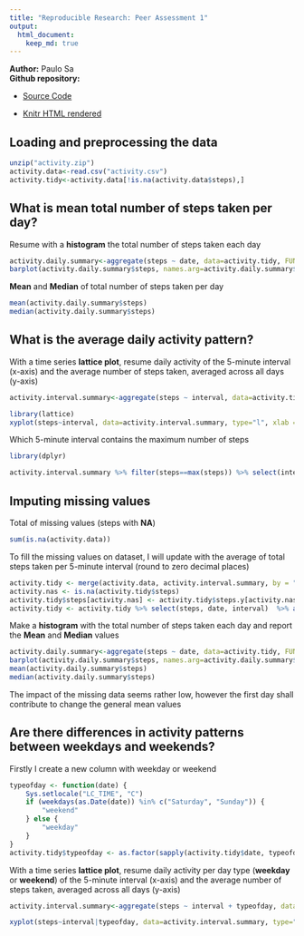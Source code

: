 ```yaml
---
title: "Reproducible Research: Peer Assessment 1"
output: 
  html_document:
    keep_md: true
---
```


**Author:** Paulo Sa  
**Github repository:**  
        
* [Source Code](https://github.com/paulorochasa/RepData_PeerAssessment1)
        
* [Knitr HTML rendered](https://github.com/paulorochasa/RepData_PeerAssessment1/blob/master/PA1_template.html)

## Loading and preprocessing the data

```r
unzip("activity.zip")
activity.data<-read.csv("activity.csv")
activity.tidy<-activity.data[!is.na(activity.data$steps),]
```
## What is mean total number of steps taken per day?
Resume with a **histogram** the total number of steps taken each day

```r
activity.daily.summary<-aggregate(steps ~ date, data=activity.tidy, FUN=sum)
barplot(activity.daily.summary$steps, names.arg=activity.daily.summary$date, xlab="Date", ylab="Number of steps", main="Total steps per day",col="lightgreen",cex.axis = 0.6, cex.names = 0.8)
```

**Mean** and **Median** of total number of steps taken per day  
```r
mean(activity.daily.summary$steps)
median(activity.daily.summary$steps)
```

## What is the average daily activity pattern?

With a time series **lattice plot**, resume daily activity of the 5-minute interval (x-axis) and the average number of steps taken, averaged across all days (y-axis)

```r
activity.interval.summary<-aggregate(steps ~ interval, data=activity.tidy, FUN=mean)

library(lattice)
xyplot(steps~interval, data=activity.interval.summary, type="l", xlab = "5-minute interval", ylab = "Number of steps", main = "Average of steps per 5-minute interval")
```

Which 5-minute interval contains the maximum number of steps
```r
library(dplyr)
```
```r
activity.interval.summary %>% filter(steps==max(steps)) %>% select(interval)
```

## Imputing missing values

Total of missing values (steps with **NA**)
```r
sum(is.na(activity.data))
```

To fill the missing values on dataset, I will update with the average of total 
steps taken per 5-minute interval (round to zero decimal places)

```r
activity.tidy <- merge(activity.data, activity.interval.summary, by = "interval", suffixes = c("",".y"))
activity.nas <- is.na(activity.tidy$steps)
activity.tidy$steps[activity.nas] <- activity.tidy$steps.y[activity.nas]
activity.tidy <- activity.tidy %>% select(steps, date, interval)  %>% arrange(date) %>% mutate(steps=round(steps,0))
```



Make a **histogram** with the total number of steps taken each day and report the **Mean** and **Median** values
```r
activity.daily.summary<-aggregate(steps ~ date, data=activity.tidy, FUN=sum)
barplot(activity.daily.summary$steps, names.arg=activity.daily.summary$date, xlab="Date", ylab="Number of steps", main="Total steps per day",col="lightgreen",cex.axis = 0.6, cex.names = 0.8)
mean(activity.daily.summary$steps)
median(activity.daily.summary$steps)
```

The impact of the missing data seems rather low, however the first day shall contribute to change the general mean values

## Are there differences in activity patterns between weekdays and weekends?

Firstly I create a new column with weekday or weekend
```r
typeofday <- function(date) {
    Sys.setlocale("LC_TIME", "C")
    if (weekdays(as.Date(date)) %in% c("Saturday", "Sunday")) {
        "weekend"
    } else {
        "weekday"
    }
}
activity.tidy$typeofday <- as.factor(sapply(activity.tidy$date, typeofday))

```


With a time series **lattice plot**, resume daily activity per day type (**weekday** or **weekend**) of the 5-minute interval (x-axis) and the average number of steps taken, averaged across all days (y-axis) 

```r
activity.interval.summary<-aggregate(steps ~ interval + typeofday, data=activity.tidy, FUN=mean)

xyplot(steps~interval|typeofday, data=activity.interval.summary, type="l", xlab = "5-minute interval", ylab = "Number of steps", main = "Average of steps per 5-minute interval and weekday/weekend",layout=(c(1,2)))
```
